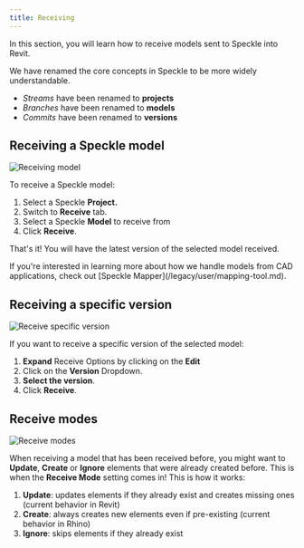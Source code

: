 ```yaml
---
title: Receiving
---
```



<LegacyWarning connector="Revit" /> 
<LegacyVersions app="AutodeskRevit" versions="2020, 2021, 2022, 2023 and 2024" />


In this section, you will learn how to receive models sent to Speckle into Revit.

<Note>
We have renamed the core concepts in Speckle to be more widely understandable.

- <i>Streams</i> have been renamed to <b>projects</b>
- <i>Branches</i> have been renamed to <b>models</b>
- <i>Commits</i> have been renamed to <b>versions</b>
</Note>

## Receiving a Speckle model

<img src="/images/legacy/revit/receiving-model.gif" alt="Receiving model" />

To receive a Speckle model:

1. Select a Speckle **Project.**
2. Switch to **Receive** tab.
3. Select a Speckle **Model** to receive from
4. Click **Receive**.

That's it! You will have the latest version of the selected model received.

<Tip>
If you're interested in learning more about how we handle models from CAD applications, check out [Speckle Mapper](/legacy/user/mapping-tool.md).
</Tip>

## Receiving a specific version

<img src="/images/legacy/revit/receive-specific-version.png" alt="Receive specific version" width={350} />

If you want to receive a specific version of the selected model:

1. <b>Expand</b> Receive Options by clicking on the <b>Edit</b>
2. Click on the <b>Version</b> Dropdown.
3. <b>Select the version</b>.
4. Click <b>Receive</b>.

## Receive modes

<img src="/images/legacy/revit/receive-modes.png" alt="Receive modes" width={350} />

When receiving a model that has been received before, you might want to <b>Update</b>, <b>Create</b> or <b>Ignore</b> elements that were already created before. This is when the <b>Receive Mode</b> setting comes in! This is how it works:

1. <b>Update</b>: updates elements if they already exist and creates missing ones (current behavior in Revit)
2. <b>Create</b>: always creates new elements even if pre-existing (current behavior in Rhino)
3. <b>Ignore</b>: skips elements if they already exist
